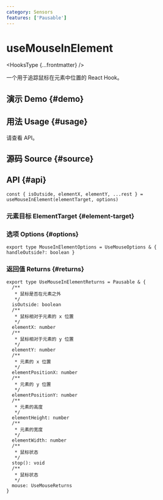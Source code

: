 ```yaml
---
category: Sensors
features: ['Pausable']
---
```


# useMouseInElement


<HooksType {...frontmatter} />

一个用于追踪鼠标在元素中位置的 React Hook。

## 演示 Demo \{#demo}


<App />

## 用法 Usage \{#usage}

请查看 API。

## 源码 Source \{#source}


<Source />

## API \{#api}

```tsx
const { isOutside, elementX, elementY, ...rest } = useMouseInElement(elementTarget, options)
```

### 元素目标 ElementTarget \{#element-target}


<Tip type="target" />

### 选项 Options \{#options}

```tsx
export type MouseInElementOptions = UseMouseOptions & { handleOutside?: boolean }
```

### 返回值 Returns \{#returns}

<Tip type="pausable" />

```tsx
export type UseMouseInElementReturns = Pausable & {
  /**
   * 鼠标是否在元素之外
   */
  isOutside: boolean
  /**
   * 鼠标相对于元素的 x 位置
   */
  elementX: number
  /**
   * 鼠标相对于元素的 y 位置
   */
  elementY: number
  /**
   * 元素的 x 位置
   */
  elementPositionX: number
  /**
   * 元素的 y 位置
   */
  elementPositionY: number
  /**
   * 元素的高度
   */
  elementHeight: number
  /**
   * 元素的宽度
   */
  elementWidth: number
  /**
   * 鼠标状态
   */
  stop(): void
  /**
   * 鼠标状态
   */
  mouse: UseMouseReturns
}
```
